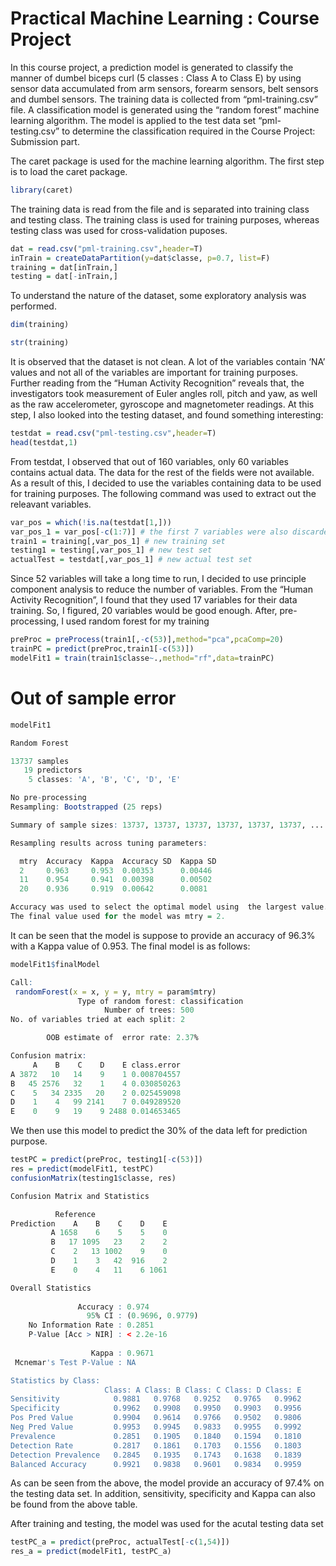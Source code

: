 Practical Machine Learning : Course Project
========================================================


In this course project, a prediction model is generated to classify the manner of dumbel biceps curl (5 classes : Class A to Class E) by using sensor data accumulated from arm sensors, forearm sensors, belt sensors and dumbel sensors. The training data is collected from "pml-training.csv" file. A classification model is generated using the "random forest" machine learning algorithm. The model is applied to the test data set "pml-testing.csv" to determine the classification required in the Course Project: Submission part.

The caret package is used for the machine learning algorithm. The first step is to load the caret package.

```r
library(caret)
```

The training data is read from the file and is separated into training class and testing class. The training class is used for training purposes, whereas testing class was used for cross-validation puposes.

```r
dat = read.csv("pml-training.csv",header=T)
inTrain = createDataPartition(y=dat$classe, p=0.7, list=F)
training = dat[inTrain,]
testing = dat[-inTrain,]
```

To understand the nature of the dataset, some exploratory analysis was performed.

```r
dim(training)
```
```r
str(training)
```

It is observed that the dataset is not clean. A lot of the variables contain 'NA' values and not all of the variables are important for training purposes. Further reading from the "Human Activity Recognition" reveals that, the investigators took measurement of Euler angles roll, pitch and yaw, as well as the raw accelerometer, gyroscope and magnetometer readings. At this step, I also looked into the testing dataset, and found something interesting:

```r
testdat = read.csv("pml-testing.csv",header=T)
head(testdat,1)
```
From testdat, I observed that out of 160 variables, only 60 variables contains actual data. The data for the rest of the fields were not available. As a result of this, I decided to use the variables containing data to be used for training purposes. The following command was used to extract out the releavant variables.

```r
var_pos = which(!is.na(testdat[1,]))
var_pos_1 = var_pos[-c(1:7)] # the first 7 variables were also discarded
train1 = training[,var_pos_1] # new training set
testing1 = testing[,var_pos_1] # new test set
actualTest = testdat[,var_pos_1] # new actual test set
```

Since 52 variables will take a long time to run, I decided to use principle component analysis to reduce the number of variables. From the "Human Activity Recognition", I found that they used 17 variables for their data training. So, I figured, 20 variables would be good enough. After, pre-processing, I used random forest for my training

```r
preProc = preProcess(train1[,-c(53)],method="pca",pcaComp=20)
trainPC = predict(preProc,train1[-c(53)])
modelFit1 = train(train1$classe~.,method="rf",data=trainPC)
```

Out of sample error
========================================================

```r
modelFit1
```

```r
Random Forest 

13737 samples
   19 predictors
    5 classes: 'A', 'B', 'C', 'D', 'E' 

No pre-processing
Resampling: Bootstrapped (25 reps) 

Summary of sample sizes: 13737, 13737, 13737, 13737, 13737, 13737, ... 

Resampling results across tuning parameters:

  mtry  Accuracy  Kappa  Accuracy SD  Kappa SD
  2     0.963     0.953  0.00353      0.00446 
  11    0.954     0.941  0.00398      0.00502 
  20    0.936     0.919  0.00642      0.0081  

Accuracy was used to select the optimal model using  the largest value.
The final value used for the model was mtry = 2. 
```

It can be seen that the model is suppose to provide an accuracy of 96.3% with a Kappa value of 0.953. The final model is as follows:

```r
modelFit1$finalModel
```
```r
Call:
 randomForest(x = x, y = y, mtry = param$mtry) 
               Type of random forest: classification
                     Number of trees: 500
No. of variables tried at each split: 2

        OOB estimate of  error rate: 2.37%

Confusion matrix:
     A    B    C    D    E class.error
A 3872   10   14    9    1 0.008704557
B   45 2576   32    1    4 0.030850263
C    5   34 2335   20    2 0.025459098
D    1    4   99 2141    7 0.049289520
E    0    9   19    9 2488 0.014653465

```

We then use this model to predict the 30% of the data left for prediction purpose.

```r
testPC = predict(preProc, testing1[-c(53)])
res = predict(modelFit1, testPC)
confusionMatrix(testing1$classe, res)
```

```r
Confusion Matrix and Statistics

          Reference
Prediction    A    B    C    D    E
         A 1658    6    5    5    0
         B   17 1095   23    2    2         
         C    2   13 1002    9    0         
         D    1    3   42  916    2         
         E    0    4   11    6 1061

Overall Statistics
                                          
               Accuracy : 0.974           
                 95% CI : (0.9696, 0.9779)
    No Information Rate : 0.2851          
    P-Value [Acc > NIR] : < 2.2e-16       
                                          
                  Kappa : 0.9671          
 Mcnemar's Test P-Value : NA              

Statistics by Class:
                     Class: A Class: B Class: C Class: D Class: E
Sensitivity            0.9881   0.9768   0.9252   0.9765   0.9962
Specificity            0.9962   0.9908   0.9950   0.9903   0.9956
Pos Pred Value         0.9904   0.9614   0.9766   0.9502   0.9806
Neg Pred Value         0.9953   0.9945   0.9833   0.9955   0.9992
Prevalence             0.2851   0.1905   0.1840   0.1594   0.1810
Detection Rate         0.2817   0.1861   0.1703   0.1556   0.1803
Detection Prevalence   0.2845   0.1935   0.1743   0.1638   0.1839
Balanced Accuracy      0.9921   0.9838   0.9601   0.9834   0.9959

```

As can be seen from the above, the model provide an accuracy of 97.4% on the testing data set. In addition, sensitivity, specificity and Kappa can also be found from the above table.

After training and testing, the model was used for the acutal testing data set

```r
testPC_a = predict(preProc, actualTest[-c(1,54)])
res_a = predict(modelFit1, testPC_a)
```